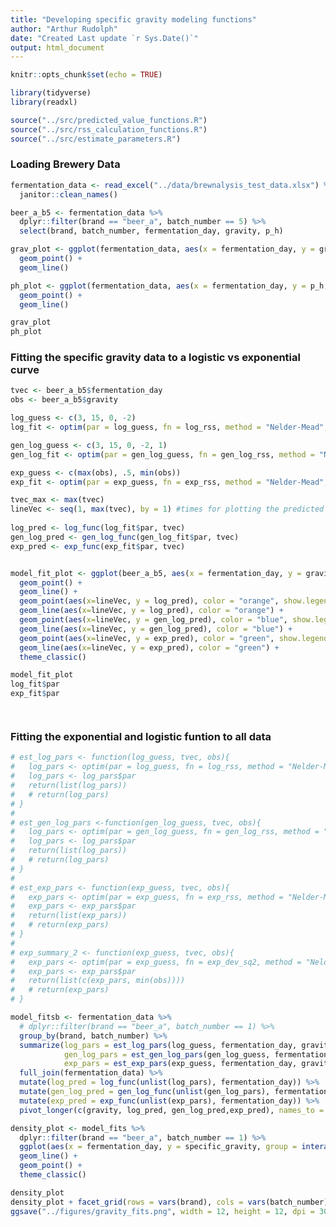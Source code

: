 ```yaml
---
title: "Developing specific gravity modeling functions"
author: "Arthur Rudolph"
date: "Created Last update `r Sys.Date()`"
output: html_document
---
```


```r
knitr::opts_chunk$set(echo = TRUE)

library(tidyverse)
library(readxl)

source("../src/predicted_value_functions.R")
source("../src/rss_calculation_functions.R")
source("../src/estimate_parameters.R")
```

### Loading Brewery Data

```r
fermentation_data <- read_excel("../data/brewnalysis_test_data.xlsx") %>%
  janitor::clean_names()

beer_a_b5 <- fermentation_data %>%
  dplyr::filter(brand == "beer_a", batch_number == 5) %>%
  select(brand, batch_number, fermentation_day, gravity, p_h)

grav_plot <- ggplot(fermentation_data, aes(x = fermentation_day, y = gravity, color = brand, shape = factor(batch_number))) +
  geom_point() +
  geom_line()

ph_plot <- ggplot(fermentation_data, aes(x = fermentation_day, y = p_h, color = brand, shape = factor(batch_number))) +
  geom_point() +
  geom_line()

grav_plot
ph_plot

```

### Fitting the specific gravity data to a logistic vs exponential curve

```r
tvec <- beer_a_b5$fermentation_day
obs <- beer_a_b5$gravity

log_guess <- c(3, 15, 0, -2) 
log_fit <- optim(par = log_guess, fn = log_rss, method = "Nelder-Mead", tvec = tvec, obs = obs)

gen_log_guess <- c(3, 15, 0, -2, 1) 
gen_log_fit <- optim(par = gen_log_guess, fn = gen_log_rss, method = "Nelder-Mead", tvec = tvec, obs = obs)

exp_guess <- c(max(obs), .5, min(obs))
exp_fit <- optim(par = exp_guess, fn = exp_rss, method = "Nelder-Mead", tvec = tvec, obs = obs)

tvec_max <- max(tvec)
lineVec <- seq(1, max(tvec), by = 1) #times for plotting the predicted values
  
log_pred <- log_func(log_fit$par, tvec)
gen_log_pred <- gen_log_func(gen_log_fit$par, tvec)
exp_pred <- exp_func(exp_fit$par, tvec)


model_fit_plot <- ggplot(beer_a_b5, aes(x = fermentation_day, y = gravity)) +
  geom_point() +
  geom_line() +
  geom_point(aes(x=lineVec, y = log_pred), color = "orange", show.legend = TRUE) +
  geom_line(aes(x=lineVec, y = log_pred), color = "orange") +
  geom_point(aes(x=lineVec, y = gen_log_pred), color = "blue", show.legend = TRUE) +
  geom_line(aes(x=lineVec, y = gen_log_pred), color = "blue") +
  geom_point(aes(x=lineVec, y = exp_pred), color = "green", show.legend = TRUE) +
  geom_line(aes(x=lineVec, y = exp_pred), color = "green") +
  theme_classic()

model_fit_plot
log_fit$par
exp_fit$par




```
### Fitting the exponential and logistic funtion to all data

```r
# est_log_pars <- function(log_guess, tvec, obs){
#   log_pars <- optim(par = log_guess, fn = log_rss, method = "Nelder-Mead", tvec = tvec, obs = obs)
#   log_pars <- log_pars$par
#   return(list(log_pars))
#   # return(log_pars)
# }
# 
# est_gen_log_pars <-function(gen_log_guess, tvec, obs){
#   log_pars <- optim(par = gen_log_guess, fn = gen_log_rss, method = "Nelder-Mead", tvec = tvec, obs = obs)
#   log_pars <- log_pars$par
#   return(list(log_pars))
#   # return(log_pars)
# }
# 
# est_exp_pars <- function(exp_guess, tvec, obs){
#   exp_pars <- optim(par = exp_guess, fn = exp_rss, method = "Nelder-Mead", tvec = tvec, obs = obs)
#   exp_pars <- exp_pars$par
#   return(list(exp_pars))
#   # return(exp_pars)
# }
# 
# exp_summary_2 <- function(exp_guess, tvec, obs){
#   exp_pars <- optim(par = exp_guess, fn = exp_dev_sq2, method = "Nelder-Mead", fg = min(obs), tvec = tvec, obs = obs)
#   exp_pars <- exp_pars$par
#   return(list(c(exp_pars, min(obs))))
#   # return(exp_pars)
# }

model_fitsb <- fermentation_data %>%
  # dplyr::filter(brand == "beer_a", batch_number == 1) %>%
  group_by(brand, batch_number) %>%
  summarize(log_pars = est_log_pars(log_guess, fermentation_day, gravity),
            gen_log_pars = est_gen_log_pars(gen_log_guess, fermentation_day, gravity),
            exp_pars = est_exp_pars(exp_guess, fermentation_day, gravity)) %>%
  full_join(fermentation_data) %>%
  mutate(log_pred = log_func(unlist(log_pars), fermentation_day)) %>%
  mutate(gen_log_pred = gen_log_func(unlist(gen_log_pars), fermentation_day)) %>%
  mutate(exp_pred = exp_func(unlist(exp_pars), fermentation_day)) %>%
  pivot_longer(c(gravity, log_pred, gen_log_pred,exp_pred), names_to = "model_id", values_to = "specific_gravity")

density_plot <- model_fits %>% 
  dplyr::filter(brand == "beer_a", batch_number == 1) %>%
  ggplot(aes(x = fermentation_day, y = specific_gravity, group = interaction(brand, batch_number, model_id), color = model_id)) +
  geom_line() +
  geom_point() +
  theme_classic()

density_plot
density_plot + facet_grid(rows = vars(brand), cols = vars(batch_number))
ggsave("../figures/gravity_fits.png", width = 12, height = 12, dpi = 300)

```

